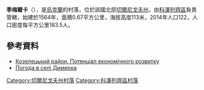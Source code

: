 {{coord|51|4|14|N|31|3|49|E|scale:100000|display=title}}

'''季梅爾卡'''（{{lang-uk|Димерка}}），是[[烏克蘭|烏克蘭]]的村落，位於該國北部[[切爾尼戈夫州|切爾尼戈夫州]]，由[[科澤列齊區|科澤列齊區]]負責管轄，始建於1564年，面積0.67平方公里，海拔高度113米，2014年人口122，人口密度每平方公里183.5人。

==參考資料==
*[http://cg.gov.ua/web_docs/1/2014/03/docs/KOZELETS.PDF Козелецький район. Потенціал економічного розвитку]{{Wayback|url=http://cg.gov.ua/web_docs/1/2014/03/docs/KOZELETS.PDF |date=20151222113731 }}
* [http://weather.in.ua/ua/chernigovskaja/6683 Погода в селі Димерка]{{Wayback|url=http://weather.in.ua/ua/chernigovskaja/6683 |date=20111220124237 }}

[[Category:切爾尼戈夫州村落|Category:切爾尼戈夫州村落]]
[[Category:科澤列齊區村落|Category:科澤列齊區村落]]


{{Chernihiv-geo-stub}}